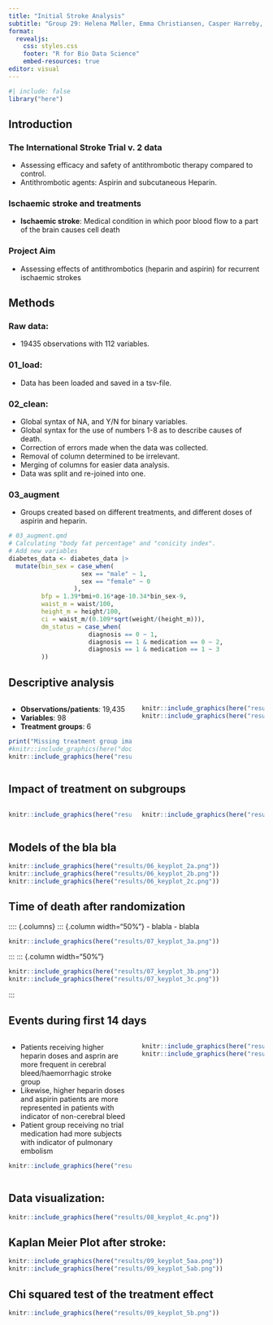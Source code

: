 ```yaml
---
title: "Initial Stroke Analysis"
subtitle: "Group 29: Helena Møller, Emma Christiansen, Casper Harreby, Frederik Holmstrup, and Laura Christiansen"
format:
  revealjs:
    css: styles.css
    footer: "R for Bio Data Science"
    embed-resources: true
editor: visual
---
```


```r
#| include: false
library("here")
```


## Introduction

### The International Stroke Trial v. 2 data

-   Assessing efficacy and safety of antithrombotic therapy compared to control.
-   Antithrombotic agents: Aspirin and subcutaneous Heparin.

### Ischaemic stroke and treatments

-   **Ischaemic stroke**: Medical condition in which poor blood flow to a part of the brain causes cell death

### Project Aim

-   Assessing effects of antithrombotics (heparin and aspirin) for recurrent ischaemic strokes

## Methods

### Raw data:

-   19435 observations with 112 variables.

### 01_load:

-   Data has been loaded and saved in a tsv-file.

### 02_clean:

-   Global syntax of NA, and Y/N for binary variables.
-   Global syntax for the use of numbers 1-8 as to describe causes of death.
-   Correction of errors made when the data was collected.
-   Removal of column determined to be irrelevant.
-   Merging of columns for easier data analysis.
-   Data was split and re-joined into one.

### 03_augment

-   Groups created based on different treatments, and different doses of aspirin and heparin.
```.r
# 03_augment.qmd
# Calculating "body fat percentage" and "conicity index".
# Add new variables
diabetes_data <- diabetes_data |> 
  mutate(bin_sex = case_when(
                    sex == "male" ~ 1,
                    sex == "female" ~ 0
                  ),
         bfp = 1.39*bmi+0.16*age-10.34*bin_sex-9,
         waist_m = waist/100,
         height_m = height/100,
         ci = waist_m/(0.109*sqrt(weight/(height_m))),
         dm_status = case_when(
                      diagnosis == 0 ~ 1,
                      diagnosis == 1 & medication == 0 ~ 2,
                      diagnosis == 1 & medication == 1 ~ 3
         ))
```

## Descriptive analysis

:::: {.columns}
::: {.column width="50%"}

- **Observations/patients**: 19,435  
- **Variables**: 98 
- **Treatment groups**: 6

```r
print("Missing treatment group image")
#knitr::include_graphics(here("doc/images/treatment_groups.png"))
knitr::include_graphics(here("results/04_description_plot_1.png"))
```
:::
:::{.column width="50%"}
```r
knitr::include_graphics(here("results/04_description_plot_2.png"))
knitr::include_graphics(here("results/04_description_plot_3.png"))
```

:::
::::

## Impact of treatment on subgroups


:::: {.columns}
::: {.column width="50%"}
```r
knitr::include_graphics(here("results/05_keyplot_2a.png"))
```
:::
::: {.column width="50%"}
```r
knitr::include_graphics(here("results/05_keyplot_2b.png"))
```

:::
::::
## Models of the bla bla

```r
knitr::include_graphics(here("results/06_keyplot_2a.png"))
knitr::include_graphics(here("results/06_keyplot_2b.png"))
knitr::include_graphics(here("results/06_keyplot_2c.png"))
```

## Time of death after randomization

:::: {.columns}
::: {.column width="50%"}
- blabla
- blabla
```r
knitr::include_graphics(here("results/07_keyplot_3a.png"))
```
:::
::: {.column width="50%"}
```r
knitr::include_graphics(here("results/07_keyplot_3b.png"))
knitr::include_graphics(here("results/07_keyplot_3c.png"))
```
:::

## Events during first 14 days

:::: {.columns}
::: {.column width="50%"}
- Patients receiving higher heparin doses and asprin are more frequent in cerebral bleed/haemorrhagic stroke group
- Likewise, higher heparin doses and aspirin patients are more represented in patients with indicator of non-cerebral bleed
- Patient group receiving no trial medication had more subjects with indicator of pulmonary embolism
```r
knitr::include_graphics(here("results/08_keyplot_4a.png"))
```
:::
::: {.column width="50%"}
```r
knitr::include_graphics(here("results/08_keyplot_4b.png"))
knitr::include_graphics(here("results/08_keyplot_4c.png"))
```
:::
::::


## Data visualization: 

```r
knitr::include_graphics(here("results/08_keyplot_4c.png"))
```

## Kaplan Meier Plot after stroke: 

```r
knitr::include_graphics(here("results/09_keyplot_5aa.png"))
knitr::include_graphics(here("results/09_keyplot_5ab.png"))

```

## Chi squared test of the treatment effect
```r
knitr::include_graphics(here("results/09_keyplot_5b.png"))
```

